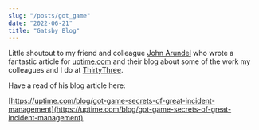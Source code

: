 ```yaml
---
slug: "/posts/got_game"
date: "2022-06-21"
title: "Gatsby Blog"
---
```


Little shoutout to my friend and colleague [John Arundel](https://bitfieldconsulting.com/) who wrote a fantastic article for [uptime.com](https://uptime.com/) and their blog about some of the work my colleagues and I do at [ThirtyThree](https://www.thirtythree.co.uk/uk).

Have a read of his blog article here:

[https://uptime.com/blog/got-game-secrets-of-great-incident-management](https://uptime.com/blog/got-game-secrets-of-great-incident-management)
